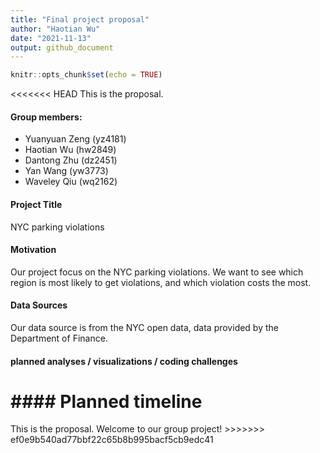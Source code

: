 ```yaml
---
title: "Final project proposal"
author: "Haotian Wu"
date: "2021-11-13"
output: github_document
---
```


```r
knitr::opts_chunk$set(echo = TRUE)
```


<<<<<<< HEAD
This is the proposal. 

#### Group members: 
* Yuanyuan Zeng (yz4181)
* Haotian Wu (hw2849)
* Dantong Zhu (dz2451)
* Yan Wang (yw3773)
* Waveley Qiu (wq2162)

#### Project Title
NYC parking violations

#### Motivation
Our project focus on the NYC parking violations. We want to see which region is most likely to get violations, and which violation costs the most.

#### Data Sources
Our data source is from the NYC open data, data provided by the Department of Finance. 

#### planned analyses / visualizations / coding challenges

#### Planned timeline
=======
This is the proposal. Welcome to our group project!
>>>>>>> ef0e9b540ad77bbf22c65b8b995bacf5cb9edc41
